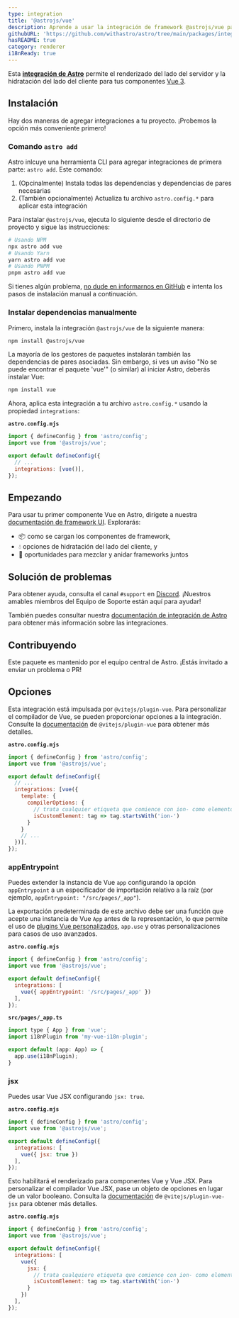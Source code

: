 ```yaml
---
type: integration
title: '@astrojs/vue'
description: Aprende a usar la integración de framework @astrojs/vue para extender el soporte de componentes en tu proyecto Astro.
githubURL: 'https://github.com/withastro/astro/tree/main/packages/integrations/vue/'
hasREADME: true
category: renderer
i18nReady: true
---
```




Esta **[integración de Astro][astro-integration]** permite el renderizado del lado del servidor y la hidratación del lado del cliente para tus componentes [Vue 3](https://vuejs.org/).

## Instalación

Hay dos maneras de agregar integraciones a tu proyecto. ¡Probemos la opción más conveniente primero!

### Comando `astro add` 

Astro inlcuye una herramienta CLI para agregar integraciones de primera parte: `astro add`. Este comando:

1.  (Opcinalmente) Instala todas las dependencias y dependencias de pares necesarias
2.  (También opcionalmente) Actualiza tu archivo `astro.config.*` para aplicar esta integración

Para instalar `@astrojs/vue`, ejecuta lo siguiente desde el directorio de proyecto y sigue las instrucciones:

```sh
# Usando NPM
npx astro add vue
# Usando Yarn
yarn astro add vue
# Usando PNPM
pnpm astro add vue
```

Si tienes algún problema, [no dude en informarnos en GitHub](https://github.com/withastro/astro/issues) e intenta los pasos de instalación manual a continuación.

### Instalar dependencias manualmente

Primero, instala la integración `@astrojs/vue` de la siguiente manera:

```sh
npm install @astrojs/vue
```

La mayoría de los gestores de paquetes instalarán también las dependencias de pares asociadas. Sin embargo, si ves un aviso "No se puede encontrar el paquete 'vue'" (o similar) al iniciar Astro, deberás instalar Vue:

```sh
npm install vue
```

Ahora, aplica esta integración a tu archivo `astro.config.*` usando la propiedad `integrations`:

**`astro.config.mjs`**

```js ins={2} "vue()"
import { defineConfig } from 'astro/config';
import vue from '@astrojs/vue';

export default defineConfig({
  // ...
  integrations: [vue()],
});
```

## Empezando

Para usar tu primer componente Vue en Astro, dirígete a nuestra [documentación de framework UI][astro-ui-frameworks]. Explorarás:

*   📦 como se cargan los componentes de framework,
*   💧 opciones de hidratación del lado del cliente, y
*   🤝 oportunidades para mezclar y anidar frameworks juntos

## Solución de problemas

Para obtener ayuda, consulta el canal `#support` en [Discord](https://astro.build/chat). ¡Nuestros amables miembros del Equipo de Soporte están aquí para ayudar!

También puedes consultar nuestra [documentación de integración de Astro][astro-integration] para obtener más información sobre las integraciones.

## Contribuyendo

Este paquete es mantenido por el equipo central de Astro. ¡Estás invitado a enviar un problema o PR!

[astro-integration]: /es/guides/integrations-guide/

[astro-ui-frameworks]: /es/core-concepts/framework-components/#usando-componente-de-framework

## Opciones

Esta integración está impulsada por `@vitejs/plugin-vue`. Para personalizar el compilador de Vue, se pueden proporcionar opciones a la integración. Consulte la [documentación](https://www.npmjs.com/package/@vitejs/plugin-vue) de `@vitejs/plugin-vue` para obtener más detalles.

**`astro.config.mjs`**

```js
import { defineConfig } from 'astro/config';
import vue from '@astrojs/vue';

export default defineConfig({
  // ...
  integrations: [vue({
    template: {
      compilerOptions: {
        // trata cualquier etiqueta que comience con ion- como elementos personalizados
        isCustomElement: tag => tag.startsWith('ion-')
      }
    }
    // ...
  })],
});
```

### appEntrypoint

Puedes extender la instancia de Vue `app` configurando la opción `appEntrypoint` a un especificador de importación relativo a la raíz (por ejemplo, `appEntrypoint: "/src/pages/_app"`).

La exportación predeterminada de este archivo debe ser una función que acepte una instancia de Vue `App` antes de la representación, lo que permite el uso de [plugins Vue personalizados](https://vuejs.org/guide/reusability/plugins.html), `app.use` y otras personalizaciones para casos de uso avanzados.

**`astro.config.mjs`**

```js
import { defineConfig } from 'astro/config';
import vue from '@astrojs/vue';

export default defineConfig({
  integrations: [
    vue({ appEntrypoint: '/src/pages/_app' })
  ],
});
```

**`src/pages/_app.ts`**

```js
import type { App } from 'vue';
import i18nPlugin from 'my-vue-i18n-plugin';

export default (app: App) => {
  app.use(i18nPlugin);
}
```

### jsx

Puedes usar Vue JSX configurando `jsx: true`.

**`astro.config.mjs`**

```js
import { defineConfig } from 'astro/config';
import vue from '@astrojs/vue';

export default defineConfig({
  integrations: [
    vue({ jsx: true })
  ],
});
```

Esto habilitará el renderizado para componentes Vue y Vue JSX. Para personalizar el compilador Vue JSX, pase un objeto de opciones en lugar de un valor booleano. Consulta la [documentación](https://www.npmjs.com/package/@vitejs/plugin-vue-jsx) de `@vitejs/plugin-vue-jsx` para obtener más detalles.

**`astro.config.mjs`**

```js
import { defineConfig } from 'astro/config';
import vue from '@astrojs/vue';

export default defineConfig({
  integrations: [
    vue({
      jsx: {
        // trata cualquiere etiqueta que comience con ion- como elementos personalizados
        isCustomElement: tag => tag.startsWith('ion-')
      }
    })
  ],
});
```
